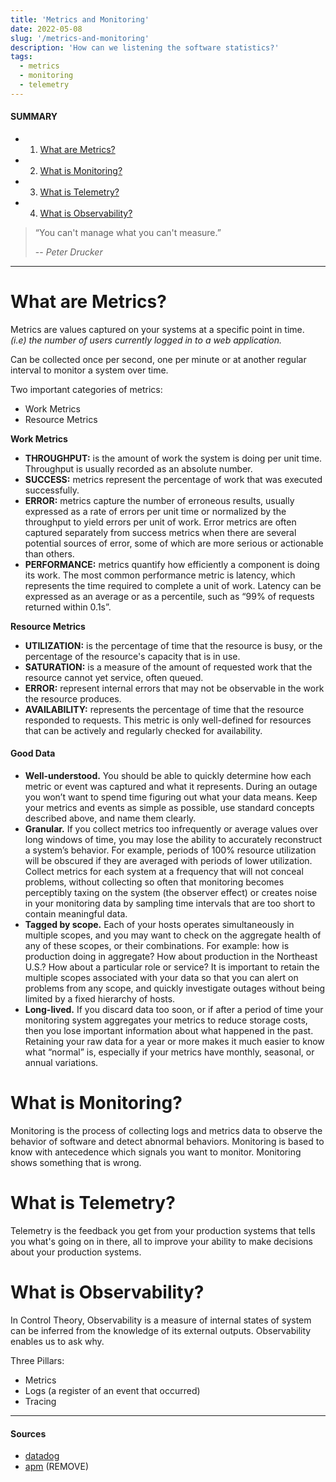 ```yaml
---
title: 'Metrics and Monitoring'
date: 2022-05-08
slug: '/metrics-and-monitoring'
description: 'How can we listening the software statistics?'
tags: 
  - metrics
  - monitoring
  - telemetry
---
```

#### SUMMARY
- 1. [What are Metrics?](#what-are-metrics)
- 2. [What is Monitoring?](#what-is-monitoring)
- 3. [What is Telemetry?](#what-is-telemetry)
- 4. [What is Observability?](#what-is-observability)

> “You can't manage what you can't measure.”
> 
> -- <cite>Peter Drucker</cite>

---
# <a name="what-are-metrics"></a> What are Metrics?

Metrics are values captured on your systems at a specific point in time. <br />
*(i.e) the number of users currently logged in to a web application.*

Can be collected once per second, one per minute or at another regular interval to monitor a system over time.

Two important categories of metrics:
- Work Metrics
- Resource Metrics

**Work Metrics**
- **THROUGHPUT:** is the amount of work the system is doing per unit time. Throughput is usually recorded as an absolute number.
- **SUCCESS:** metrics represent the percentage of work that was executed successfully.
- **ERROR:** metrics capture the number of erroneous results, usually expressed as a rate of errors per unit time or normalized by the throughput to yield errors per unit of work. Error metrics are often captured separately from success metrics when there are several potential sources of error, some of which are more serious or actionable than others.
- **PERFORMANCE:** metrics quantify how efficiently a component is doing its work. The most common performance metric is latency, which represents the time required to complete a unit of work. Latency can be expressed as an average or as a percentile, such as “99% of requests returned within 0.1s”.

**Resource Metrics**
- **UTILIZATION:** is the percentage of time that the resource is busy, or the percentage of the resource's capacity that is in use.
- **SATURATION:** is a measure of the amount of requested work that the resource cannot yet service, often queued.
- **ERROR:** represent internal errors that may not be observable in the work the resource produces.
- **AVAILABILITY:** represents the percentage of time that the resource responded to requests. This metric is only well-defined for resources that can be actively and regularly checked for availability.

#### Good Data
- **Well-understood.** You should be able to quickly determine how each metric or event was captured and what it represents. During an outage you won’t want to spend time figuring out what your data means. Keep your metrics and events as simple as possible, use standard concepts described above, and name them clearly.
- **Granular.** If you collect metrics too infrequently or average values over long windows of time, you may lose the ability to accurately reconstruct a system’s behavior. For example, periods of 100% resource utilization will be obscured if they are averaged with periods of lower utilization. Collect metrics for each system at a frequency that will not conceal problems, without collecting so often that monitoring becomes perceptibly taxing on the system (the observer effect) or creates noise in your monitoring data by sampling time intervals that are too short to contain meaningful data.
- **Tagged by scope.** Each of your hosts operates simultaneously in multiple scopes, and you may want to check on the aggregate health of any of these scopes, or their combinations. For example: how is production doing in aggregate? How about production in the Northeast U.S.? How about a particular role or service? It is important to retain the multiple scopes associated with your data so that you can alert on problems from any scope, and quickly investigate outages without being limited by a fixed hierarchy of hosts.
- **Long-lived.** If you discard data too soon, or if after a period of time your monitoring system aggregates your metrics to reduce storage costs, then you lose important information about what happened in the past. Retaining your raw data for a year or more makes it much easier to know what “normal” is, especially if your metrics have monthly, seasonal, or annual variations.

# <a name="what-is-monitoring"></a> What is Monitoring?
Monitoring is the process of collecting logs and metrics data to observe the behavior of software and detect abnormal behaviors.
Monitoring is based to know with antecedence which signals you want to monitor.
Monitoring shows something that is wrong.

# <a name="what-is-telemetry"></a> What is Telemetry?
Telemetry is the feedback you get from your production systems that tells
you what's going on in there, all to improve your ability to make decisions
about your production systems.

# <a name="what-is-observability"></a> What is Observability?
In Control Theory, Observability is a measure of internal states of system can be inferred from the knowledge of its external outputs.
Observability enables us to ask why.

Three Pillars:
- Metrics
- Logs (a register of an event that occurred)
- Tracing

---
#### Sources
- [datadog](https://www.datadoghq.com/blog/monitoring-101-collecting-data/)
- [apm](https://upload.wikimedia.org/wikipedia/commons/6/6a/APM_Conceptual_Framework.jpg) (REMOVE)